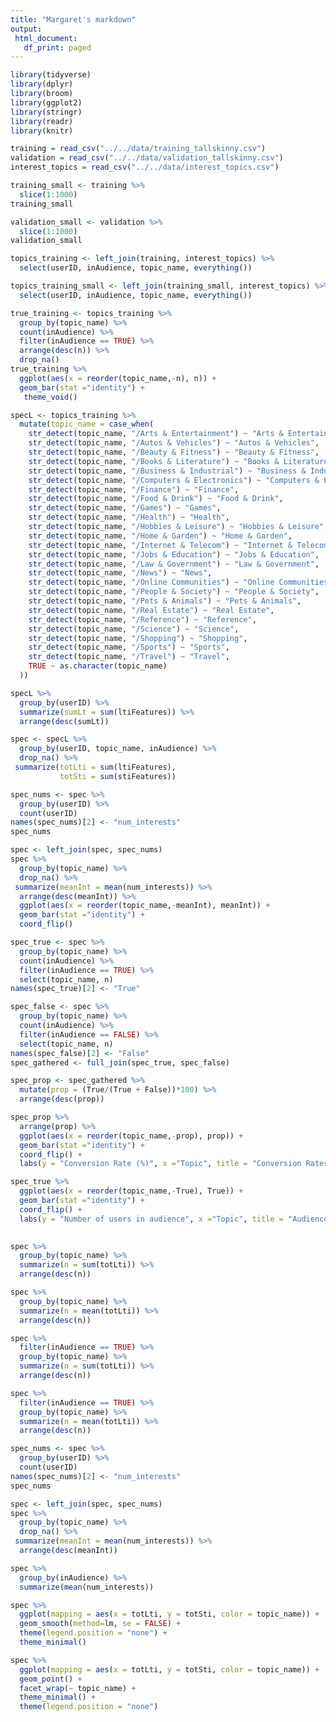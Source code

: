 ```yaml
---
title: "Margaret's markdown"
output:
 html_document:
   df_print: paged
---
```

```r
library(tidyverse)
library(dplyr)
library(broom)
library(ggplot2)
library(stringr)
library(readr)
library(knitr)

```

```r
training = read_csv("../../data/training_tallskinny.csv")
validation = read_csv("../../data/validation_tallskinny.csv")
interest_topics = read_csv("../../data/interest_topics.csv")

```


```r

training_small <- training %>%
  slice(1:1000)
training_small

validation_small <- validation %>%
  slice(1:1000)
validation_small
```


```r
topics_training <- left_join(training, interest_topics) %>%
  select(userID, inAudience, topic_name, everything())

topics_training_small <- left_join(training_small, interest_topics) %>%
  select(userID, inAudience, topic_name, everything())
```

```r
true_training <- topics_training %>%
  group_by(topic_name) %>%
  count(inAudience) %>%
  filter(inAudience == TRUE) %>%
  arrange(desc(n)) %>%
  drop_na()
true_training %>%
  ggplot(aes(x = reorder(topic_name,-n), n)) +
  geom_bar(stat ="identity") +
   theme_void()
```

```r
specL <- topics_training %>%
  mutate(topic_name = case_when(
    str_detect(topic_name, "/Arts & Entertainment") ~ "Arts & Entertainment",
    str_detect(topic_name, "/Autos & Vehicles") ~ "Autos & Vehicles",
    str_detect(topic_name, "/Beauty & Fitness") ~ "Beauty & Fitness",
    str_detect(topic_name, "/Books & Literature") ~ "Books & Literature",
    str_detect(topic_name, "/Business & Industrial") ~ "Business & Industrial",
    str_detect(topic_name, "/Computers & Electronics") ~ "Computers & Electronics",
    str_detect(topic_name, "/Finance") ~ "Finance",
    str_detect(topic_name, "/Food & Drink") ~ "Food & Drink",
    str_detect(topic_name, "/Games") ~ "Games",
    str_detect(topic_name, "/Health") ~ "Health",
    str_detect(topic_name, "/Hobbies & Leisure") ~ "Hobbies & Leisure",
    str_detect(topic_name, "/Home & Garden") ~ "Home & Garden",
    str_detect(topic_name, "/Internet & Telecom") ~ "Internet & Telecom",
    str_detect(topic_name, "/Jobs & Education") ~ "Jobs & Education",
    str_detect(topic_name, "/Law & Government") ~ "Law & Government",
    str_detect(topic_name, "/News") ~ "News",
    str_detect(topic_name, "/Online Communities") ~ "Online Communities",
    str_detect(topic_name, "/People & Society") ~ "People & Society",
    str_detect(topic_name, "/Pets & Animals") ~ "Pets & Animals",
    str_detect(topic_name, "/Real Estate") ~ "Real Estate",
    str_detect(topic_name, "/Reference") ~ "Reference",
    str_detect(topic_name, "/Science") ~ "Science",
    str_detect(topic_name, "/Shopping") ~ "Shopping",
    str_detect(topic_name, "/Sports") ~ "Sports",
    str_detect(topic_name, "/Travel") ~ "Travel",
    TRUE ~ as.character(topic_name)
  ))
```


```r
specL %>%
  group_by(userID) %>%
  summarize(sumLt = sum(ltiFeatures)) %>%
  arrange(desc(sumLt))
```

```r
spec <- specL %>%
  group_by(userID, topic_name, inAudience) %>%
  drop_na() %>%
 summarize(totLti = sum(ltiFeatures),
           totSti = sum(stiFeatures))

```


```r
spec_nums <- spec %>%
  group_by(userID) %>%
  count(userID)
names(spec_nums)[2] <- "num_interests"
spec_nums

spec <- left_join(spec, spec_nums)
spec %>%
  group_by(topic_name) %>%
  drop_na() %>%
 summarize(meanInt = mean(num_interests)) %>%
  arrange(desc(meanInt)) %>%
  ggplot(aes(x = reorder(topic_name,-meanInt), meanInt)) +
  geom_bar(stat ="identity") +
  coord_flip()
```


```r
spec_true <- spec %>%
  group_by(topic_name) %>%
  count(inAudience) %>%
  filter(inAudience == TRUE) %>%
  select(topic_name, n)
names(spec_true)[2] <- "True"

spec_false <- spec %>%
  group_by(topic_name) %>%
  count(inAudience) %>%
  filter(inAudience == FALSE) %>%
  select(topic_name, n)
names(spec_false)[2] <- "False"
spec_gathered <- full_join(spec_true, spec_false)

spec_prop <- spec_gathered %>%
  mutate(prop = (True/(True + False))*100) %>%
  arrange(desc(prop))

spec_prop %>%
  arrange(prop) %>%
  ggplot(aes(x = reorder(topic_name,-prop), prop)) +
  geom_bar(stat ="identity") +
  coord_flip() +
  labs(y = "Conversion Rate (%)", x ="Topic", title = "Conversion Rates by Topic")

spec_true %>%
  ggplot(aes(x = reorder(topic_name,-True), True)) +
  geom_bar(stat ="identity") +
  coord_flip() +
  labs(y = "Number of users in audience", x ="Topic", title = "Audience nums by Topic")
  
```

```r
spec %>%
  group_by(topic_name) %>%
  summarize(n = sum(totLti)) %>%
  arrange(desc(n))

spec %>%
  group_by(topic_name) %>%
  summarize(n = mean(totLti)) %>%
  arrange(desc(n))

spec %>%
  filter(inAudience == TRUE) %>%
  group_by(topic_name) %>%
  summarize(n = sum(totLti)) %>%
  arrange(desc(n))

spec %>%
  filter(inAudience == TRUE) %>%
  group_by(topic_name) %>%
  summarize(n = mean(totLti)) %>%
  arrange(desc(n))
```


```r
spec_nums <- spec %>%
  group_by(userID) %>%
  count(userID)
names(spec_nums)[2] <- "num_interests"
spec_nums

spec <- left_join(spec, spec_nums)
spec %>%
  group_by(topic_name) %>%
  drop_na() %>%
 summarize(meanInt = mean(num_interests)) %>%
  arrange(desc(meanInt))
```

```r
spec %>%
  group_by(inAudience) %>%
  summarize(mean(num_interests))
```

```r
spec %>%
  ggplot(mapping = aes(x = totLti, y = totSti, color = topic_name)) +
  geom_smooth(method=lm, se = FALSE) +
  theme(legend.position = "none") +
  theme_minimal()

spec %>%
  ggplot(mapping = aes(x = totLti, y = totSti, color = topic_name)) +
  geom_point() +
  facet_wrap(~ topic_name) +
  theme_minimal() +
  theme(legend.position = "none")
```



